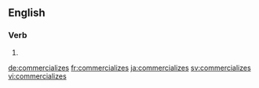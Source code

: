 
==English==

===Verb===
{{head|en}}

# {{en-third-person singular of|commercialize}}

[[de:commercializes]]
[[fr:commercializes]]
[[ja:commercializes]]
[[sv:commercializes]]
[[vi:commercializes]]